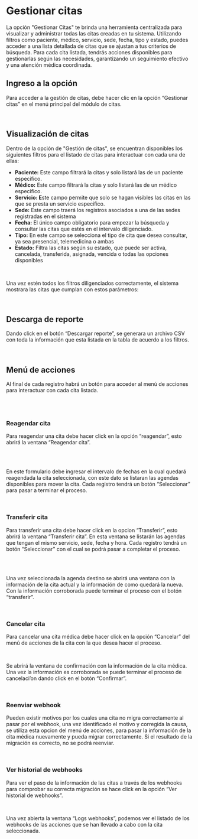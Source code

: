
# Gestionar citas 

La opción "Gestionar Citas" te brinda una herramienta centralizada para visualizar y administrar todas las citas creadas en tu sistema. Utilizando filtros como paciente, médico, servicio, sede, fecha, tipo y estado, puedes acceder a una lista detallada de citas que se ajustan a tus criterios de búsqueda. Para cada cita listada, tendrás acciones disponibles para gestionarlas según las necesidades, garantizando un seguimiento efectivo y una atención médica coordinada.

## Ingreso a la opción

Para acceder a la gestión de citas, debe hacer clic en la opción “Gestionar citas” en el menú principal del módulo de citas.

<br />
<div className="contenedor-imagenes">
  <ImageZoom
    src="/gestionarCitas.webp"
    alt="Gestionar citas"
    width={800}
    height={300}
  />
</div>

## Visualización de citas 

Dentro de la opción de "Gestión de citas", se encuentran disponibles los siguientes filtros para el listado de citas para interactuar con cada una de ellas:

- **Paciente:** Este campo filtrará la citas y solo listará las de un paciente especifico.
- **Médico:** Este campo filtrará la citas y solo listará las de un médico especifico.
- **Servicio: E**ste campo permite que solo se hagan visibles las citas en las que se presta un servicio especifico.   
- **Sede:** Este campo traerá los registros asociados a una de las sedes registradas en el sistema
- **Fecha:** El único campo obligatorio para empezar la búsqueda y consultar las citas que estés en el intervalo diligenciado.
- **Tipo:** En este campo se selecciona el tipo de cita que desea consultar, ya sea presencial, telemedicina o ambas
- **Estado:** Filtra las citas según su estado, que puede ser activa, cancelada, transferida, asignada, vencida o todas las opciones disponibles

<br />
<div className="contenedor-imagenes">
  <ImageZoom
    src="/filtrosCitas.webp"
    alt="Filtros citas"
    width={800}
    height={300}
  />
</div>

Una vez estén todos los filtros diligenciados correctamente, el sistema mostrara las citas que cumplan con estos parámetros:

<br />
<div className="contenedor-imagenes">
  <ImageZoom
    src="/resultadoFiltroCitas.webp"
    alt="Resultados de filtros"
    width={800}
    height={300}
  />
</div>


## Descarga de reporte

Dando click en el botón “Descargar reporte”, se generara un archivo CSV con toda la información que esta listada en la tabla de acuerdo a los filtros.

<br />
<div className="contenedor-imagenes">
  <ImageZoom
    src="/descargarReporteCita.webp"
    alt="Descargar reporte"
    width={800}
    height={300}
  />
</div>

## Menú de acciones
Al final de cada registro habrá un botón para acceder al menú de acciones para interactuar con cada cita listada.

<br />
<div className="contenedor-imagenes">
  <ImageZoom
    src="/menuAccionesCita.webp"
    alt="Menú de acciones"
    width={800}
    height={300}
  />
</div>

<br />
<div className="contenedor-imagenes">
  <ImageZoom
    src="/menuAccionesDes.webp"
    alt="Menú de acciones"
    width={800}
    height={300}
  />
</div>

### Reagendar cita

Para reagendar una cita debe hacer click en la opción “reagendar”, esto abrirá la ventana “Reagendar cita”.

<br />
<div className="contenedor-imagenes">
  <ImageZoom
    src="/reagendar.webp"
    alt="Opción reagendar"
    width={800}
    height={300}
  />
</div>

<br />
<div className="contenedor-imagenes">
  <ImageZoom
    src="/formularioReagendar.webp"
    alt="Formulario para reagendar"
    width={500}
    height={300}
  />
</div>

En este formulario debe ingresar el intervalo de fechas en la cual quedará reagendada la cita seleccionada, con este dato se listaran las agendas disponibles para mover la cita. Cada registro tendrá un botón “Seleccionar” para pasar a terminar el proceso.

<br />
<div className="contenedor-imagenes">
  <ImageZoom
    src="/fechasDisponibles.webp"
    alt="Fechas disponibles para reagendar"
    width={500}
    height={300}
  />
</div>

### Transferir cita

Para transferir una cita debe hacer click en la opcion “Transferir”, esto abrirá la ventana “Transferir cita”. En esta ventana se listarán las agendas que tengan el mismo servicio, sede, fecha y hora. Cada registro tendrá un botón “Seleccionar” con el cual se podrá pasar a completar el proceso.

<br />
<div className="contenedor-imagenes">
  <ImageZoom
    src="/transferir.webp"
    alt="Opción transferir cita"
    width={500}
    height={300}
  />
</div>

<br />
<div className="contenedor-imagenes">
  <ImageZoom
    src="/transferirCita.webp"
    alt="Opción transferir cita"
    width={500}
    height={300}
  />
</div>

Una vez seleccionada la agenda destino se abrirá una ventana con la información de la cita actual y la información de como quedará la nueva. Con la información corroborada puede terminar el proceso con el botón “transferir”.

<br />
<div className="contenedor-imagenes">
  <ImageZoom
    src="/transferirCita2.webp"
    alt="Opción transferir cita"
    width={500}
    height={300}
  />
</div>

### Cancelar cita 
Para cancelar una cita médica debe hacer click en la opción “Cancelar” del menú de acciones de la cita con la que desea hacer el proceso.

<br />
<div className="contenedor-imagenes">
  <ImageZoom
    src="/cancelar.webp"
    alt="Opción cancelar cita"
    width={500}
    height={300}
  />
</div>

Se abrirá la ventana de confirmación con la información de la cita médica. Una vez la información es corroborada se puede terminar el proceso de cancelaci’on dando click en el botón “Confirmar”.

<br />
<div className="contenedor-imagenes">
  <ImageZoom
    src="/cancelarCita.webp"
    alt="Opción cancelar cita"
    width={500}
    height={300}
  />
</div>

### Reenviar webhook

Pueden existir motivos por los cuales una cita no migra correctamente al pasar por el webhook, una vez identificado el motivo y corregida la causa, se utiliza esta opcion del menú de acciones, para pasar la información de la cita médica nuevamente y pueda migrar correctamente. Si el resultado de la migración es correcto, no se podrá reenviar.

<br />
<div className="contenedor-imagenes">
  <ImageZoom
    src="/reenviarWebhook.webp"
    alt="Opción reenviar webhook"
    width={500}
    height={300}
  />
</div>

### Ver historial de webhooks

Para ver el paso de la información de las citas a través de  los webhooks para comprobar su correcta migración se hace click en la opción “Ver historial de webhooks”.

<br />
<div className="contenedor-imagenes">
  <ImageZoom
    src="/verHistorialWebhook.webp"
    alt="Opción ver historial webhook"
    width={500}
    height={300}
  />
</div>

Una vez abierta la ventana “Logs webhooks”, podemos ver el listado de los webhooks de las acciones que se han llevado a cabo con la cita seleccionada.

<br />
<div className="contenedor-imagenes">
  <ImageZoom
    src="/webhooksAll.webp"
    alt="Listado webhook"
    width={500}
    height={300}
  />
</div>